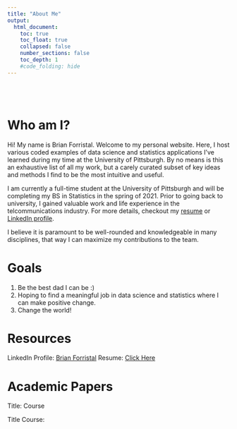 ```yaml
---
title: "About Me"
output: 
  html_document:
    toc: true
    toc_float: true
    collapsed: false
    number_sections: false
    toc_depth: 1
    #code_folding: hide
---
```


<style type="text/css">
.title {
  display: none;
}


</style>
<div class = "row" style = "padding-top: 40px;">

# Who am I?

Hi! My name is Brian Forristal. Welcome to my personal website. Here, I host various coded examples of data science and statistics applications I've learned during my time at the University of Pittsburgh. By no means is this an exhaustive list of all my work, but a carely curated subset of key ideas and methods I find to be the most intuitive and useful. 

I am currently a full-time student at the University of Pittsburgh and will be completing my BS in Statistics in the spring of 2021. Prior to going back to university, I gained valuable work and life experience in the telcommunications industry. For more details, checkout my [resume](https://github.com/Brian031188/Portfolio3/blob/master/Resume/CV_BrianForristal.pdf) or [LinkedIn profile](https://www.linkedin.com/in/brian-forristal-b84088a6/).

I believe it is paramount to be well-rounded and knowledgeable in many disciplines, that way I can maximize my contributions to the team. 

# Goals
1. Be the best dad I can be :)
2. Hoping to find a meaningful job in data science and statistics where I can make positive change.
3. Change the world!

# Resources
LinkedIn Profile: [Brian Forristal](https://www.linkedin.com/in/brian-forristal-b84088a6/)
Resume: [Click Here](https://github.com/Brian031188/Portfolio3/blob/master/Resume/CV_BrianForristal.pdf)

# Academic Papers
Title: 
Course

Title
Course:

</a>
</div>

